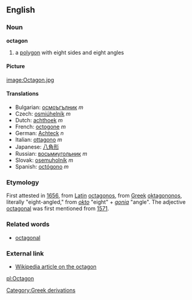 ==English==
===Noun===
'''octagon'''

#a [[polygon]] with eight sides and eight angles

====Picture====

[[image:Octagon.jpg]]

====Translations====
*Bulgarian: [[осмоъгълник]] ''m''
*Czech: [[osmiúhelník]]  ''m''
*Dutch: [[achthoek]] ''m''
*French: [[octogone]] ''m''
*German: [[Achteck]] ''n''
*Italian: [[ottagono]] ''m''
*Japanese: [[八角形]]
*Russian: [[восьмиугольник]] ''m''
*Slovak: [[osemuholník]]  ''m''
*Spanish: [[octógono]] ''m''

===Etymology===
First attested in [[1656]], from [[Latin]] [[octagonos]], from [[Greek]] [[oktagononos]], literally "eight-angled," from ''[[okto]]'' "eight" + ''[[gonia]]'' "angle". The adjective [[octagonal]] was first mentioned from [[1571]].

===Related words===

*[[octagonal]]

===External link===
*[[w:octagon|Wikipedia article on the octagon]]

[[pl:Octagon]]
[[Category:Greek derivations]]